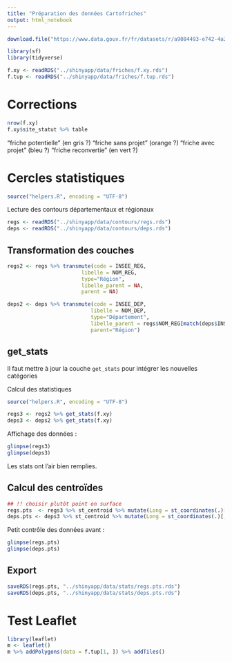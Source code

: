 ```yaml
---
title: "Préparation des données Cartofriches"
output: html_notebook
---
```


```r
download.file("https://www.data.gouv.fr/fr/datasets/r/a9084493-e742-4a2f-890b-0ebc803098df", "outputs/cartofriches.gpkg", mode = "wb")
```

```r
library(sf)
library(tidyverse)
```

```r
f.xy <- readRDS("../shinyapp/data/friches/f.xy.rds")
f.tup <- readRDS("../shinyapp/data/friches/f.tup.rds")
```


# Corrections
```r
nrow(f.xy)
f.xy$site_statut %>% table
```

"friche potentielle" (en gris ?)
"friche sans projet" (orange ?)
"friche avec projet" (bleu ?)
"friche reconvertie" (en vert ?)

# Cercles statistiques
```r
source("helpers.R", encoding = "UTF-8")
```

Lecture des contours départementaux et régionaux
```r
regs <- readRDS("../shinyapp/data/contours/regs.rds")
deps <- readRDS("../shinyapp/data/contours/deps.rds")
```

## Transformation des couches
```r
regs2 <- regs %>% transmute(code = INSEE_REG,
                        libelle = NOM_REG,
                        type="Région",
                        libelle_parent = NA,
                        parent = NA)

deps2 <- deps %>% transmute(code = INSEE_DEP, 
                           libelle = NOM_DEP,
                           type="Département",
                           libelle_parent = regs$NOM_REG[match(deps$INSEE_REG, regs$INSEE_REG)],
                           parent="Région")
```

## get_stats
Il faut mettre à jour la couche `get_stats` pour intégrer les nouvelles catégories

Calcul des statistiques
```r
source("helpers.R", encoding = "UTF-8")

regs3 <- regs2 %>% get_stats(f.xy)
deps3 <- deps2 %>% get_stats(f.xy)
```

Affichage des données :
```r
glimpse(regs3)
glimpse(deps3)
```
Les stats ont l'air bien remplies.

## Calcul des centroïdes
```r
## !! choisir plutôt point on surface
regs.pts  <- regs3 %>% st_centroid %>% mutate(Long = st_coordinates(.)[, 1], Lat = st_coordinates(.)[, 2])
deps.pts <- deps3 %>% st_centroid %>% mutate(Long = st_coordinates(.)[, 1], Lat = st_coordinates(.)[, 2])
```

Petit contrôle des données avant :
```r
glimpse(regs.pts)
glimpse(deps.pts)
```

## Export
```r
saveRDS(regs.pts, "../shinyapp/data/stats/regs.pts.rds")
saveRDS(deps.pts, "../shinyapp/data/stats/deps.pts.rds")
```

# Test Leaflet
```r
library(leaflet)
m <- leaflet()
m %>% addPolygons(data = f.tup[1, ]) %>% addTiles()
```

